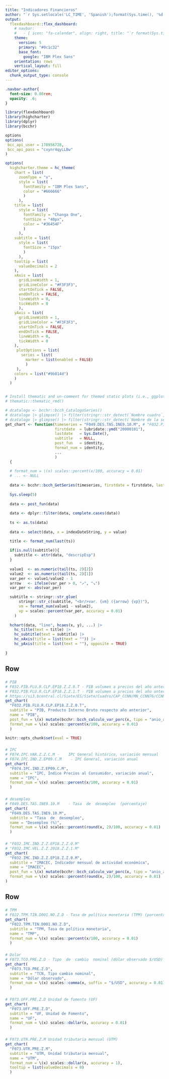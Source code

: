 ```yaml
---
title: "Indicadores Financieros"
author: "`r Sys.setlocale('LC_TIME', 'Spanish');format(Sys.time(), '%d %B, %Y')`"
output: 
  flexdashboard::flex_dashboard:
    # navbar:
    #   - { icon: "fa-calendar", align: right, title: "`r format(Sys.time(), '%d %B, %Y')`"}
    theme:
      version: 5
      primary: "#0c1c32"
      base_font:
        google: "IBM Plex Sans"
    orientation: rows
    vertical_layout: fill
editor_options: 
  chunk_output_type: console
---
```

 
```css
.navbar-author{ 
  font-size: 0.80rem;
  opacity: .6;
}
```



```r
library(flexdashboard)
library(highcharter)
library(dplyr)
library(bcchr)

options
options(
 bcc_api_user = 178956728,
 bcc_api_pass = "cxynr4qyLLBw"
)

options(
  highcharter.theme = hc_theme(
    chart = list(
      zoomType = "x",
      style = list(
        fontFamily = "IBM Plex Sans",
        color = "#666666"
        )
      ),
    title = list(
      style = list(
        fontFamily = "Changa One",
        fontSize = "40px",
        color = "#36454F"
        )
      ),
    subtitle = list(
      style = list(
        fontSize = "15px"
        )
      ),
    tooltip = list(
      valueDecimals = 2
    ),
    xAxis = list(
      gridLineWidth = 1,
      gridLineColor = "#F3F3F3",
      startOnTick = FALSE,
      endOnTick = FALSE,
      lineWidth = 0,
      tickWidth = 0
      ),
    yAxis = list(
      gridLineWidth = 1,
      gridLineColor = "#F3F3F3",
      startOnTick = FALSE,
      endOnTick = FALSE,
      lineWidth = 0,
      tickWidth = 0
    ),
     plotOptions = list(
       series = list(
         marker = list(enabled = FALSE)
         )
     ),
    colors = list("#9b814d")
    )
  )


# Install thematic and un-comment for themed static plots (i.e., ggplot2)
# thematic::thematic_rmd()
```

```r
# dcatalogo <- bcchr::bcch_CatalogoSeries()
# dcatalogo |> glimpse() |> filter(stringr::str_detect(`Nombre cuadro`, "IMACEC")) |> View()
# dcatalogo |> glimpse() |> filter(stringr::str_detect(`Nombre de la serie`, "IMACEC")) |> View()
get_chart <- function(timeseries = "F049.DES.TAS.INE9.10.M", # "F032.PIB.FLU.R.CLP.EP18.Z.Z.0.T",
                      firstdate  = lubridate::ymd("20000101"),
                      lastdate   = Sys.Date(),
                      subtitle   = NULL,
                      post_fun   = identity,
                      format_num = identity,
                      ...
                      )
  {
  
  # format_num = \(x) scales::percent(x/100, accuracy = 0.01)
  # ... <- NULL
  
  data <- bcchr::bcch_GetSeries(timeseries, firstdate = firstdate, lastdate = lastdate)
  
  Sys.sleep(5)
  
  data <- post_fun(data)
  
  data <- dplyr::filter(data, complete.cases(data))
  
  ts <- as.ts(data)
  
  data <- select(data, x = indexDateString, y = value)

  title <- format_num(last(ts))
  
  if(is.null(subtitle)){
    subtitle <- attr(data, "descripEsp")
  }
  
  value1  <- as.numeric(tail(ts, 2)[2])
  value2  <- as.numeric(tail(ts, 2)[1])
  var_per <- value1/value2 - 1
  arrow   <- ifelse(var_per > 0, "↗", "↘")
  var_per <- abs(var_per)

  subtitle <- stringr::str_glue(
      stringr::str_c(subtitle, "<br/>var. {vm} ({arrow} {vp})"),
      vm = format_num(value1 - value2),
      vp = scales::percent(var_per, accuracy = 0.01)
    )
  
  hchart(data, "line", hcaes(x, y), ...) |>
    hc_title(text = title) |>
    hc_subtitle(text = subtitle) |>
    hc_xAxis(title = list(text = "")) |>
    hc_yAxis(title = list(text = ""), opposite = TRUE) 
  
}
```

Row 
-----------------------------------------------------------------------

###

```r
# PIB
# F032.PIB.FLU.R.CLP.EP18.Z.Z.0.T - PIB volumen a precios del año anterior encadenado
# F032.PIB.FLU.R.CLP.EP18.Z.Z.1.T - PIB volumen a precios del año anterior encadenado (desestacionalizado)
# https://si3.bcentral.cl/Siete/ES/Siete/Cuadro/CAP_CCNN/MN_CCNN76/CCNN2018_P0_V2/637801082315858005?cbFechaInicio=2013&cbFechaTermino=2022&cbFrecuencia=QUARTERLY&cbCalculo=YTYPCT&cbFechaBase=
get_chart(
  "F032.PIB.FLU.R.CLP.EP18.Z.Z.0.T", 
  subtitle = "PIB, Producto Interno Bruto respecto año anterior",
  name = "PIB",
  post_fun = \(x) mutate(bcchr::bcch_calculo_var_porc(x, tipo = "anio_anterior"), value = 100 * value),
  format_num = \(x) scales::percent(x/100, accuracy = 0.01)
  )

knitr::opts_chunk$set(eval = TRUE)
```

###

```r
# IPC
# F074.IPC.VAR.Z.Z.C.M -	IPC General histórico, variación mensual
# F074.IPC.IND.Z.EP09.C.M	 - IPC General, variación anual
get_chart(
  "F074.IPC.IND.Z.EP09.C.M", 
  subtitle = "IPC, Índice Precios al Consumidor, variación anual",
  name = "IPC",
  format_num = \(x) scales::percent(x/100, accuracy = 0.01)
  )
```

###

```r
# desempleo
# F049.DES.TAS.INE9.10.M	- Tasa  de  desempleo  (porcentaje)
get_chart(
  "F049.DES.TAS.INE9.10.M",
  subtitle = "Tasa  de  desempleo",
  name = "Desempleo (%)",
  format_num = \(x) scales::percent(round(x, 2)/100, accuracy = 0.01)
  )
```

###

```r
# "F032.IMC.IND.Z.Z.EP18.Z.Z.0.M"
# "F032.IMC.VEL.Z.Z.2018.Z.Z.1.M"
get_chart(
  "F032.IMC.IND.Z.Z.EP18.Z.Z.0.M",
  subtitle = "IMACEC, Indicador mensual de actividad económica",
  name = "IMACEC",
  post_fun = \(x) mutate(bcchr::bcch_calculo_var_porc(x, tipo = "anio_anterior"), value = 100 * value),
  format_num = \(x) scales::percent(round(x, 2)/100, accuracy = 0.01)
)
```

Row
-----------------------------------------------------------------------


###

```r
# TPM
# F022.TPM.TIN.D001.NO.Z.D - Tasa de política monetaria (TPM) (porcentaje)
get_chart(
  "F022.TPM.TIN.D001.NO.Z.D",
  subtitle = "TPM, Tasa de política monetaria",
  name = "TMP",
  format_num = \(x) scales::percent(x/100, accuracy = 0.01)
  )
```

###

```r
# Dolar
# F073.TCO.PRE.Z.D - Tipo  de  cambio  nominal (dólar observado $/USD)        
get_chart(
  "F073.TCO.PRE.Z.D",
  subtitle = "TCN, Tipo cambio nominal",
  name = "Dólar observado",
  format_num = \(x) scales::comma(x, suffix = "$/USD", accuracy = 0.01)
  )
```

###

```r
# F073.UFF.PRE.Z.D Unidad de fomento (UF)
get_chart(
  "F073.UFF.PRE.Z.D",
  subtitle = "UF, Unidad de Fomento",
  name = "UF",
  format_num = \(x) scales::dollar(x, accuracy = 0.01)
  )
```

###

```r
# F073.UTR.PRE.Z.M Unidad tributaria mensual (UTM)
get_chart(
  "F073.UTR.PRE.Z.M",
  subtitle = "UTM, Unidad tributaria mensual",
  name = "UTM",
  format_num = \(x) scales::dollar(x, accuracy = 1),
  tooltip = list(valueDecimals = 0)
  )
```
